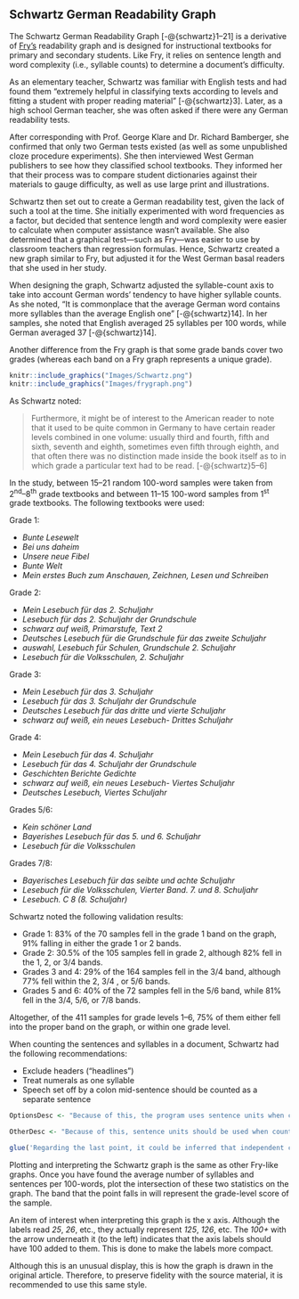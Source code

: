 ## Schwartz German Readability Graph {#schwartz}

The Schwartz German Readability Graph\index{Schwartz German Readability Graph|(ii} [-@{schwartz}1–21] is a derivative of [Fry’s](#fry-test) readability graph and is designed for instructional textbooks for primary and secondary students. Like Fry, it relies on sentence length and word complexity (i.e., syllable counts) to determine a document’s difficulty.

As an elementary teacher, Schwartz\index{Fry!derivatives!Schwartz} was familiar with English tests and had found them "extremely helpful in classifying texts according to levels and fitting a student with proper reading material" [-@{schwartz}3]. Later, as a high school German teacher, she was often asked if there were any German readability tests.

After corresponding with Prof. George Klare and Dr. Richard Bamberger, she confirmed that only two German tests existed (as well as some unpublished cloze\index{cloze} procedure experiments). She then interviewed West German publishers to see how they classified school textbooks. They informed her that their process was to compare student dictionaries against their materials to gauge difficulty, as well as use large print and illustrations.

Schwartz then set out to create a German readability test, given the lack of such a tool at the time. She initially experimented with word frequencies as a factor, but decided that sentence length and word complexity were easier to calculate when computer assistance wasn't available. She also determined that a graphical test—such as Fry—was easier to use by classroom teachers than regression formulas. Hence, Schwartz created a new graph similar to Fry, but adjusted it for the West German basal readers that she used in her study.

When designing the graph, Schwartz adjusted the syllable-count axis to take into account German words' tendency to have higher syllable counts. As she noted, "It is commonplace that the average German word contains more syllables than the average English one" [-@{schwartz}14]. In her samples, she noted that English averaged 25 syllables per 100 words, while German averaged 37 [-@{schwartz}14].

Another difference from the Fry graph is that some grade bands cover two grades (whereas each band on a Fry graph represents a unique grade).

```r
knitr::include_graphics("Images/Schwartz.png")
knitr::include_graphics("Images/frygraph.png")
```

::: {.minipage data-latex="{\textwidth}"}
As Schwartz noted:

> Furthermore, it might be of interest to the American reader to note that it used to be quite common in Germany to have certain reader levels combined in one volume: usually third and fourth, fifth and sixth, seventh and eighth, sometimes even fifth through eighth, and that often there was no distinction made inside the book itself as to in which grade a particular text had to be read. [-@{schwartz}5–6]
:::

In the study, between 15–21 random 100-word samples were taken from 2^nd^–8^th^ grade textbooks and between 11–15 100-word samples from 1^st^ grade textbooks. The following textbooks were used:

::: {.minipage data-latex="{\textwidth}"}
Grade 1:

- *Bunte Lesewelt*
- *Bei uns daheim*
- *Unsere neue Fibel*
- *Bunte Welt*
- *Mein erstes Buch zum Anschauen, Zeichnen, Lesen und Schreiben*
:::

::: {.minipage data-latex="{\textwidth}"}
Grade 2:

- *Mein Lesebuch für das 2. Schuljahr*
- *Lesebuch für das 2. Schuljahr der Grundschule*
- *schwarz auf weiß, Primarstufe, Text 2*
- *Deutsches Lesebuch für die Grundschule für das zweite Schuljahr*
- *auswahl, Lesebuch für Schulen, Grundschule 2. Schuljahr*
- *Lesebuch für die Volksschulen, 2. Schuljahr*
:::

::: {.minipage data-latex="{\textwidth}"}
Grade 3:

- *Mein Lesebuch für das 3. Schuljahr*
- *Lesebuch für das 3. Schuljahr der Grundschule*
- *Deutsches Lesebuch für das dritte und vierte Schuljahr*
- *schwarz auf weiß, ein neues Lesebuch- Drittes Schuljahr*
:::

::: {.minipage data-latex="{\textwidth}"}
Grade 4:

- *Mein Lesebuch für das 4. Schuljahr*
- *Lesebuch für das 4. Schuljahr der Grundschule*
- *Geschichten Berichte Gedichte*
- *schwarz auf weiß, ein neues Lesebuch- Viertes Schuljahr*
- *Deutsches Lesebuch, Viertes Schuljahr*
:::

::: {.minipage data-latex="{\textwidth}"}
Grades 5/6:

- *Kein schöner Land*
- *Bayerishes Lesebuch für das 5. und 6. Schuljahr*
- *Lesebuch für die Volksschulen*
:::

::: {.minipage data-latex="{\textwidth}"}
Grades 7/8:

- *Bayerisches Lesebuch für das seibte und achte Schuljahr*
- *Lesebuch für die Volksschulen, Vierter Band. 7. und 8. Schuljahr*
- *Lesebuch. C 8 (8. Schuljahr)*
:::

::: {.minipage data-latex="{\textwidth}"}
Schwartz noted the following validation results:

- Grade 1: 83% of the 70 samples fell in the grade 1 band on the graph, 91% falling in either the grade 1 or 2 bands.
- Grade 2: 30.5% of the 105 samples fell in grade 2, although 82% fell in the 1, 2, or 3/4 bands.
- Grades 3 and 4: 29% of the 164 samples fell in the 3/4 band, although 77% fell within the 2, 3/4 , or 5/6 bands.
- Grades 5 and 6: 40% of the 72 samples fell in the 5/6 band, while 81% fell in the 3/4, 5/6, or 7/8 bands.
:::

Altogether, of the 411 samples for grade levels 1–6, 75% of them either fell into the proper band on the graph, or within one grade level.

::: {.minipage data-latex="{\textwidth}"}
When counting the sentences and syllables in a document, Schwartz had the following recommendations:

- Exclude headers (“headlines”)
- Treat numerals as one syllable
- Speech set off by a colon mid-sentence should be counted as a separate sentence
:::

```r
OptionsDesc <- "Because of this, the program uses sentence units when counting sentences. Numerals are also counted as one syllable by the program, regardless of the project\'s settings."

OtherDesc <- "Because of this, sentence units should be used when counting sentences. Numerals should also be counted as one syllable."

glue('Regarding the last point, it could be inferred that independent clauses set off by colons, semicolons, and em dashes should also be counted as separate sentences. $if_else(UserManualMode, OptionsDesc, OtherDesc)^', .open='$', .close='^')
```

Plotting and interpreting the Schwartz graph is the same as other Fry-like graphs. Once you have found the average number of syllables and sentences per 100-words, plot the intersection of these two statistics on the graph. The band that the point falls in will represent the grade-level score of the sample.\index{Schwartz German Readability Graph|)}

::: {.notesection data-latex=""}
An item of interest when interpreting this graph is the x axis. Although the labels read *25*, *26*, etc., they actually represent *125*, *126*, etc. The *100+* with the arrow underneath it (to the left) indicates that the axis labels should have 100 added to them. This is done to make the labels more compact.

Although this is an unusual display, this is how the graph is drawn in the original article. Therefore, to preserve fidelity with the source material, it is recommended to use this same style.
:::

\newpage